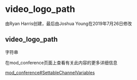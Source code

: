 # video_logo_path

由Ryan Harris创建，最后由Joshua Young在2019年7月26日修改

## video_logo_path

字符串

在mod_conference页面上查看有关此内容的更多详细信息

[mod_conference#SettableChannelVariables](../FreeSWITCH-Explained/Modules/mod_conference_3965534.mdx#settable-channel-variables)